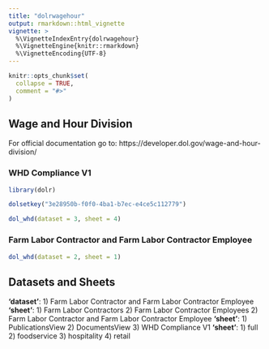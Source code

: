 ```yaml
---
title: "dolrwagehour"
output: rmarkdown::html_vignette
vignette: >
  %\VignetteIndexEntry{dolrwagehour}
  %\VignetteEngine{knitr::rmarkdown}
  %\VignetteEncoding{UTF-8}
---
```


```r
knitr::opts_chunk$set(
  collapse = TRUE,
  comment = "#>"
)
```

## Wage and Hour Division

For official documentation go to: https://developer.dol.gov/wage-and-hour-division/

### WHD Compliance V1

```r
library(dolr)

dolsetkey("3e28950b-f0f0-4ba1-b7ec-e4ce5c112779")

dol_whd(dataset = 3, sheet = 4)

```

### Farm Labor Contractor and Farm Labor Contractor Employee

```r

dol_whd(dataset = 2, sheet = 1)

```

## Datasets and Sheets

**'dataset'**:
   1) Farm Labor Contractor and Farm Labor Contractor Employee
      **'sheet'**:
        1) Farm Labor Contractors
        2) Farm Labor Contractor Employees
   2) Farm Labor Contractor and Farm Labor Contractor Employee 
      **'sheet'**:
        1) PublicationsView
        2) DocumentsView
   3) WHD Compliance V1
      **'sheet'**:
        1) full
        2) foodservice
        3) hospitality
        4) retail
